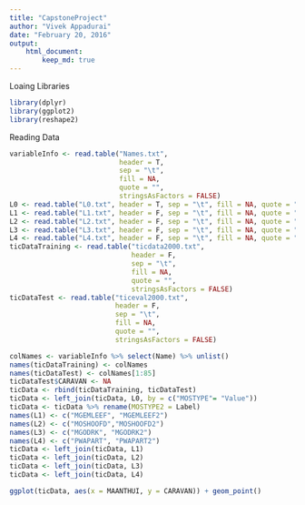 ```yaml
---
title: "CapstoneProject"
author: "Vivek Appadurai"
date: "February 20, 2016"
output:
    html_document:
        keep_md: true
---
```


Loaing Libraries

```r
library(dplyr)
library(ggplot2)
library(reshape2)
```

Reading Data

```r
variableInfo <- read.table("Names.txt", 
                           header = T, 
                           sep = "\t", 
                           fill = NA, 
                           quote = "",
                           stringsAsFactors = FALSE)
L0 <- read.table("L0.txt", header = T, sep = "\t", fill = NA, quote = "")
L1 <- read.table("L1.txt", header = F, sep = "\t", fill = NA, quote = "")
L2 <- read.table("L2.txt", header = F, sep = "\t", fill = NA, quote = "")
L3 <- read.table("L3.txt", header = F, sep = "\t", fill = NA, quote = "")
L4 <- read.table("L4.txt", header = F, sep = "\t", fill = NA, quote = "")
ticDataTraining <- read.table("ticdata2000.txt", 
                              header = F, 
                              sep = "\t", 
                              fill = NA, 
                              quote = "", 
                              stringsAsFactors = FALSE)
ticDataTest <- read.table("ticeval2000.txt", 
                          header = F, 
                          sep = "\t", 
                          fill = NA, 
                          quote = "",
                          stringsAsFactors = FALSE)
```

```r
colNames <- variableInfo %>% select(Name) %>% unlist()
names(ticDataTraining) <- colNames
names(ticDataTest) <- colNames[1:85]
ticDataTest$CARAVAN <- NA
ticData <- rbind(ticDataTraining, ticDataTest)
ticData <- left_join(ticData, L0, by = c("MOSTYPE"= "Value"))
ticData <- ticData %>% rename(MOSTYPE2 = Label)
names(L1) <- c("MGEMLEEF", "MGEMLEEF2")
names(L2) <- c("MOSHOOFD","MOSHOOFD2")
names(L3) <- c("MGODRK", "MGODRK2")
names(L4) <- c("PWAPART", "PWAPART2")
ticData <- left_join(ticData, L1)
ticData <- left_join(ticData, L2)
ticData <- left_join(ticData, L3)
ticData <- left_join(ticData, L4)
```

```r
ggplot(ticData, aes(x = MAANTHUI, y = CARAVAN)) + geom_point()
```